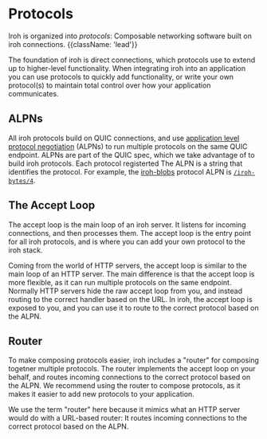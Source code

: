 
# Protocols

Iroh is organized into _protocols_: Composable networking software built on iroh connections. {{className: 'lead'}}


The foundation of iroh is direct connections, which protocols use to extend up to higher-level functionality. When integrating iroh into an application you can use protocols to quickly add functionality, or write your own protocol(s) to maintain total control over how your application communicates.

## ALPNs

All iroh protocols build on QUIC connections, and use [application level protocol negotiation](https://datatracker.ietf.org/doc/html/rfc7301) (ALPNs) to run multiple protocols on the same QUIC endpoint. ALPNs are part of the QUIC spec, which we take advantage of to build iroh protocols. Each protocol registerted The ALPN is a string that identifies the protocol. For example, the [iroh-blobs](/proto/iroh-blobs) protocol ALPN is [`/iroh-bytes/4`](https://github.com/n0-computer/iroh-blobs/blob/124820698cd85691e0d72aeed6e1ac028886b34a/src/protocol.rs#L353).


## The Accept Loop

The accept loop is the main loop of an iroh server. It listens for incoming connections, and then processes them. The accept loop is the entry point for all iroh protocols, and is where you can add your own protocol to the iroh stack.

Coming from the world of HTTP servers, the accept loop is similar to the main loop of an HTTP server. The main difference is that the accept loop is more flexible, as it can run multiple protocols on the same endpoint. Normally HTTP servers hide the raw accept loop from you, and instead routing to the correct handler based on the URL. In iroh, the accept loop is exposed to you, and you can use it to route to the correct protocol based on the ALPN.


## Router

To make composing protocols easier, iroh includes a "router" for composing togetner multiple protocols. The router implements the accept loop on your behalf, and routes incoming connections to the correct protocol based on the ALPN. We recommend using the router to compose protocols, as it makes it easier to add new protocols to your application.

We use the term "router" here because it mimics what an HTTP server would do with a URL-based router: It routes incoming connections to the correct protocol based on the ALPN.